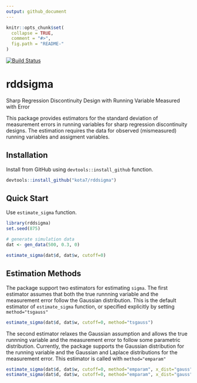 ```yaml
---
output: github_document
---
```


<!-- README.md is generated from README.Rmd. Please edit that file -->

```r
knitr::opts_chunk$set(
  collapse = TRUE,
  comment = "#>",
  fig.path = "README-"
)
```

[![Build Status](https://travis-ci.org/kota7/rddsigma.svg?branch=master)](https://travis-ci.org/kota7/rddsigma)

# rddsigma
Sharp Regression Discontinuity Design with Running Variable Measured with Error 


This package provides estimators for the standard deviation of measurement errors
in running variables for sharp regression discontinuity designs.
The estimation requires the data for observed (mismeasured) running variables and 
assigment variables. 


## Installation

Install from GitHub using `devtools::install_github` function.

```r
devtools::install_github("kota7/rddsigma")
```


## Quick Start

Use `estimate_sigma` function.
```r
library(rddsigma)
set.seed(875)

# generate simulation data
dat <- gen_data(500, 0.3, 0)

estimate_sigma(dat$d, dat$w, cutoff=0)
```


## Estimation Methods

The package support two estimators for estimating `sigma`.
The first estimator assumes that both the true runnning variable and the measurement error
follow the Gaussian distribution.
This is the default estimator of `estimate_sigma` function, or specified explicitly by
setting `method="tsgauss"`

```r
estimate_sigma(dat$d, dat$w, cutoff=0, method="tsgauss")
```


The second estimator relaxes the Gaussian assumption and allows 
the true runnning variable and the measurement error to follow some parametric distribution.
Currently, the package supports the Gaussian distribution for the running variable and the Gaussian and Laplace distributions for the measurement error.
This estimator is called with `method="emparam"`
```r
estimate_sigma(dat$d, dat$w, cutoff=0, method="emparam", x_dist="gauss", u_dist="gauss")
estimate_sigma(dat$d, dat$w, cutoff=0, method="emparam", x_dist="gauss", u_dist="lap")
```

